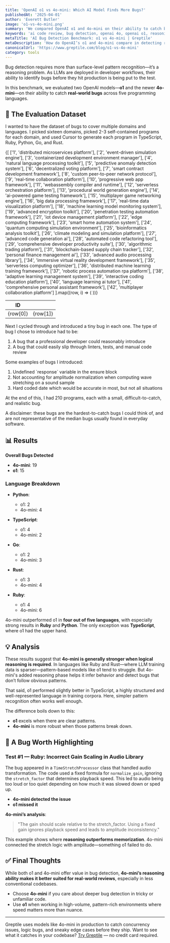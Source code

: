 ```yaml
---
title: 'OpenAI o1 vs 4o-mini: Which AI Model Finds More Bugs?'
publishedAt: '2025-04-01'
author: 'Everett Butler'
image: 'o1-vs-4o-mini.png'
summary: 'We compared OpenAI o1 and 4o-mini on their ability to catch bugs in 210 real-world programs across Python, Go, Rust, TypeScript, and Ruby. Here’s what we learned.'
keywords: 'ai code review, bug detection, openai 4o, openai o1, reasoning models, software verification'
metaTitle: 'AI Bug Detection Benchmark: o1 vs 4o-mini | Greptile'
metaDescription: 'How do OpenAI’s o1 and 4o-mini compare in detecting real-world software bugs? We tested both on 210 tricky programs across five languages. The results are in.'
canonicalUrl: 'https://www.greptile.com/blog/o1-vs-4o-mini'
category: tools
---
```


Bug detection requires more than surface-level pattern recognition—it’s a reasoning problem. As LLMs are deployed in developer workflows, their ability to identify bugs before they hit production is being put to the test.

In this benchmark, we evaluated two OpenAI models—**o1** and the newer **4o-mini**—on their ability to catch **real-world bugs** across five programming languages.


## 🧪 The Evaluation Dataset

I wanted to have the dataset of bugs to cover multiple domains and languages. I picked sixteen domains, picked 2-3 self-contained programs for each domain, and used Cursor to generate each program in TypeScript, Ruby, Python, Go, and Rust.

<table
	style={{
		borderCollapse: 'collapse',
		width: '100%',
		margin: '2rem 0',
		borderRadius: '8px',
		overflow: 'hidden',
		fontSize: '0.95rem',
		lineHeight: '1.5'
	}}>
	<thead>
		<tr>
			<th
				style={{
					backgroundColor: '#f8fafc',
					padding: '1rem',
					textAlign: 'left',
					borderBottom: '1px solid #e2e8f0',
					fontWeight: '600',
					color: '#1a202c'
				}}>
				ID
			</th>
			<th
				style={{
					backgroundColor: '#f8fafc',
					padding: '1rem',
					textAlign: 'left',
					borderBottom: '1px solid #e2e8f0',
					fontWeight: '600',
					color: '#1a202c'
				}}></th>
		</tr>
	</thead>
	<tbody>
		{[
			['1', 'distributed microservices platform'],
			['2', 'event-driven simulation engine'],
			['3', 'containerized development environment manager'],
			['4', 'natural language processing toolkit'],
			['5', 'predictive anomaly detection system'],
			['6', 'decentralized voting platform'],
			['7', 'smart contract development framework'],
			['8', 'custom peer-to-peer network protocol'],
			['9', 'real-time collaboration platform'],
			['10', 'progressive web app framework'],
			['11', 'webassembly compiler and runtime'],
			['12', 'serverless orchestration platform'],
			['13', 'procedural world generation engine'],
			['14', 'ai-powered game testing framework'],
			['15', 'multiplayer game networking engine'],
			['16', 'big data processing framework'],
			['17', 'real-time data visualization platform'],
			['18', 'machine learning model monitoring system'],
			['19', 'advanced encryption toolkit'],
			['20', 'penetration testing automation framework'],
			['21', 'iot device management platform'],
			['22', 'edge computing framework'],
			['23', 'smart home automation system'],
			['24', 'quantum computing simulation environment'],
			['25', 'bioinformatics analysis toolkit'],
			['26', 'climate modeling and simulation platform'],
			['27', 'advanced code generation ai'],
			['28', 'automated code refactoring tool'],
			['29', 'comprehensive developer productivity suite'],
			['30', 'algorithmic trading platform'],
			['31', 'blockchain-based supply chain tracker'],
			['32', 'personal finance management ai'],
			['33', 'advanced audio processing library'],
			['34', 'immersive virtual reality development framework'],
			['35', 'serverless computing optimizer'],
			['36', 'distributed machine learning training framework'],
			['37', 'robotic process automation rpa platform'],
			['38', 'adaptive learning management system'],
			['39', 'interactive coding education platform'],
			['40', 'language learning ai tutor'],
			['41', 'comprehensive personal assistant framework'],
			['42', 'multiplayer collaboration platform']
		].map((row, i) => (
			<tr
				key={i}
				style={{
					backgroundColor: 'var(--tw-prose-bg, white)',
					transition: 'background-color 0.2s'
				}}>
				<td
					style={{
						padding: '1rem',
						borderBottom: '1px solid var(--tw-prose-border, #e2e8f0)',
						color: 'var(--tw-prose-body, #1a202c)'
					}}>
					{row[0]}
				</td>
				<td
					style={{
						padding: '1rem',
						borderBottom: '1px solid var(--tw-prose-border, #e2e8f0)',
						color: 'var(--tw-prose-body, #1a202c)'
					}}>
					{row[1]}
				</td>
			</tr>
		))}
	</tbody>
</table>

Next I cycled through and introduced a tiny bug in each one. The type of bug I chose to introduce had to be:

1. A bug that a professional developer could reasonably introduce
2. A bug that could easily slip through linters, tests, and manual code review

Some examples of bugs I introduced:

1. Undefined \`response\` variable in the ensure block
2. Not accounting for amplitude normalization when computing wave stretching on a sound sample
3. Hard coded date which would be accurate in most, but not all situations

At the end of this, I had 210 programs, each with a small, difficult-to-catch, and realistic bug.

A disclaimer: these bugs are the hardest-to-catch bugs I could think of, and are not representative of the median bugs usually found in everyday software.

## 📊 Results

**Overall Bugs Detected**
- **4o-mini**: 19  
- **o1**: 15  

### Language Breakdown

- **Python**:  
  - o1: 2  
  - 4o-mini: 4  

- **TypeScript**:  
  - o1: 4  
  - 4o-mini: 2  

- **Go**:  
  - o1: 2  
  - 4o-mini: 3  

- **Rust**:  
  - o1: 3  
  - 4o-mini: 4  

- **Ruby**:  
  - o1: 4  
  - 4o-mini: 6  

4o-mini outperformed o1 in **four out of five languages**, with especially strong results in **Ruby** and **Python**. The only exception was **TypeScript**, where o1 had the upper hand.

## 💡 Analysis

These results suggest that **4o-mini is generally stronger when logical reasoning is required**. In languages like Ruby and Rust—where LLM training data is sparser—pattern-based models like o1 tend to struggle. But 4o-mini's added reasoning phase helps it infer behavior and detect bugs that don’t follow obvious patterns.

That said, o1 performed slightly better in TypeScript, a highly structured and well-represented language in training corpora. Here, simpler pattern recognition often works well enough.

The difference boils down to this:  
- **o1** excels when there are clear patterns.  
- **4o-mini** is more robust when those patterns break down.

## 🐞 A Bug Worth Highlighting

### Test #1 — Ruby: Incorrect Gain Scaling in Audio Library

The bug appeared in a `TimeStretchProcessor` class that handled audio transformation. The code used a fixed formula for `normalize_gain`, ignoring the `stretch_factor` that determines playback speed. This led to audio being too loud or too quiet depending on how much it was slowed down or sped up.

- **4o-mini detected the issue**  
- **o1 missed it**

**4o-mini’s analysis**:
> "The gain should scale relative to the stretch_factor. Using a fixed gain ignores playback speed and leads to amplitude inconsistency."

This example shows where **reasoning outperforms memorization**. 4o-mini connected the stretch logic with amplitude—something o1 failed to do.

## ✅ Final Thoughts

While both o1 and 4o-mini offer value in bug detection, **4o-mini’s reasoning ability makes it better suited for real-world reviews**, especially in less conventional codebases.

- Choose **4o-mini** if you care about deeper bug detection in tricky or unfamiliar code.
- Use **o1** when working in high-volume, pattern-rich environments where speed matters more than nuance.

---
Greptile uses models like 4o-mini in production to catch concurrency issues, logic bugs, and sneaky edge cases before they ship. Want to see what it catches in your codebase? [Try Greptile](https://www.greptile.com) — no credit card required.
